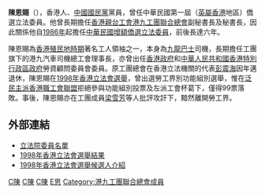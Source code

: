 {{Infobox politician
| honorific-prefix = 
| name             = 陳恩賜
| native_name      = 
| honorific-suffix = 
| image            = 
| caption          = 
| office1          = {{ROC}}第1屆（增額）[[立法委員|立法委員]]
| term_start1      = 1987年2月1日
| term_end1        = 1993年1月31日
| constituency1    = 僑居國外國民（港澳地區）
| birth_date       = {{birth year and age|1936}}
| birth_place      = 
| death_date       =
| death_place      =
| nationality      = {{CHN-HKG}}<br>{{ROC}}
| residence = 
| spouse =
| party = {{KMT}}<br>[[港九工團聯合總會|港九工團聯合總會]]
| relations =
| children =
| alma_mater = 
| profession = 
| religion = 
| website = 
| educate = 
* 澳門中山書院高中畢業
* [[私立廣州大學|香港廣大書院]]工商管理肄業
}}

'''陳恩賜'''（{{bd|1936年||}}），香港人、[[中國國民黨|中國國民黨]]黨員，曾任中華民國第一屆（[[英屬香港|英屬香港]]地區）僑選立法委員。他曾長期擔任[[香港親台團體|香港親台工會]][[港九工團聯合總會|港九工團聯合總會]]副秘書長及秘書長，因此關係他自[[1986年中華民國立法委員選舉|1986年]]起擔任[[中華民國立法委員|中華民國增額僑選立法委員]]，前後長達六年。

陳恩賜為[[香港殖民地時期|香港殖民地時期]]著名工人領袖之一，本身為[[九龍巴士|九龍巴士]]司機，長期擔任工團旗下的港九汽車司機總工會理事長，亦曾出任[[香港殖民地時期#香港政府|香港政府]]和[[中華人民共和國|中華人民共和國]][[香港特別行政區政府|香港特別行政區政府]]勞資顧問委員會委員。原工團總會在香港立法機關的代表[[彭震海|彭震海]]因年邁退休，陳恩賜在[[1998年香港立法會選舉|1998年香港立法會選舉]]，曾出選勞工界別功能組別選舉，惟在[[香港民主派|泛民主派]][[香港職工會聯盟|香港職工會聯盟]]拒絕參與功能組別投票及左派工會杯葛下，僅得99票落敗。事後，陳恩賜亦在工團成員[[梁雪芳|梁雪芳]]等人批評攻訐下，黯然離開勞工界。

==外部連結==
*[http://npl.ly.gov.tw/do/www/commissionerInfo?id=382&expire=01&act=commit&appdateId=0 立法院委員名單]
*[http://www.info.gov.hk/gia/general/199805/25/0525203.htm 1998年香港立法會選舉結果] {{Wayback|url=http://www.info.gov.hk/gia/general/199805/25/0525203.htm |date=20111209193222 }}
*[https://web.archive.org/web/20081201101045/http://www.elections.gov.hk/elections/legco1998/fc4.htm 1998年香港立法會選舉候選人介紹]

[[Category:第一屆立法院第五次增額立法委員|C陳]]
[[Category:第一屆立法院第六次增額立法委員|C陳]]
[[Category:中國國民黨黨員|C陳]]
[[Category:陳姓|E恩]]
[[Category:港九工團聯合總會成員|Category:港九工團聯合總會成員]]
{{第1屆中華民國立法委員名單 (全面改選前)}}